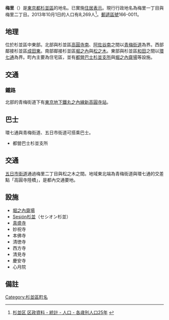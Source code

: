 {{Pathnav|日本|東京都|杉並區|frame=1}}
{{Infobox Settlement
|official_name = 梅里
|native_name =
|settlement_type = [[町|町]]
|image_skyline = Tokyo Route 7 -01.jpg
|imagesize = 250px
|image_caption = [[東京都道7號杉並秋留野線|東京都道7號杉並秋留野線]]
|image_flag =
|image_seal =
| image_map =
| map_caption =
| pushpin_map =
|subdivision_type = [[國家|國家]]
|subdivision_name = [[File:Flag_of_Japan.svg|border]] [[日本|日本]]
|subdivision_type1 = [[都道府縣|都道府縣]]
|subdivision_name1 = [[File:Flag_of_Tokyo_Prefecture.svg|25px]] [[東京都|東京都]]
|subdivision_type2 = [[東京都區部|特別區]]
|subdivision_name2 = [[File:Flag_of_Suginami,_Tokyo.svg|25px]] [[杉並區|杉並區]]
|established_title =
|established_date =
|government_type =
|leader_title =
|leader_name =
|area_magnitude =
|area_total_sq_mi =
|area_total_km2 =
|area_land_sq_mi =
|area_land_km2 =
|area_urban_sq_mi =
|area_urban_km2 =
|area_metro_km2 =
|area_metro_sq_mi =
|population_as_of= 2013年（平成25年）10月1日
|population_footnotes =
|population_total = 8269
|population_urban =
|population_metro =
|population_density_sq_mi =
|population_density_km2 =
| timezone = [[日本標準時間|JST]]
| utc_offset = +9
|timezone_DST =
|utc_offset_DST =
|latd=|latm=|lats=|latNS=
|longd=|longm=|longs=|longEW=
|elevation_footnotes=
|elevation_m =
|elevation_ft =
|postal_code_type = [[郵遞區號|郵遞區號]]
|postal_code = 166-0011
|area_code =
|website =
|footnotes =
}}
'''梅里'''（{{jpn|j=梅里|hg=うめざと|rm=Umezato|f=y}}）是[[東京都|東京都]][[杉並區|杉並區]]的地名。已實施[[住居表示|住居表示]]。現行行政地名為梅里一丁目與梅里二丁目。2013年10月1日的人口有8,269人<ref>[http://www2.city.suginami.tokyo.jp/library/file/h2510_age.xls 杉並区 区政資料 - 統計 - 人口 - 各歳別人口25年] {{webarchive|url=https://web.archive.org/web/20131022132215/http://www2.city.suginami.tokyo.jp/library/file/h2510_age.xls |date=2013-10-22 }}</ref>。[[郵遞區號|郵遞區號]]166-0011。

== 地理 ==
位於杉並區中東部。北部與杉並區[[高圓寺南|高圓寺南]]、[[阿佐谷南|阿佐谷南]]之間以[[青梅街道|青梅街道]]為界。西部鄰接杉並區[[成田東|成田東]]。南部鄰接杉並區[[堀之內_(杉並區)|堀之內]]與[[松之木|松之木]]。東部與杉並區[[和田_(杉並區)|和田]]之間以[[東京都道318號環狀七號線|環七通]]為界。町內主要為住宅區，並有[[都營巴士杉並支所|都營巴士杉並支所]]與[[堀之內齋場|堀之內齋場]]等設施。

== 交通 ==
=== 鐵路 ===
北部的青梅街道下有[[東京地下鐵丸之內線|東京地下鐵丸之內線]][[新高圓寺站|新高圓寺站]]。

== 巴士 ==
環七通與青梅街道、五日市街道可搭乘巴士。
* 都營巴士杉並支所

== 交通 ==
[[五日市街道|五日市街道]]通過梅里二丁目與松之木之間。地域東北端為青梅街道與環七通的交差點「高圓寺陸橋」，是都內交通要地。

== 設施 ==
* [[堀之內齋場|堀之內齋場]]
* [[Sesión杉並|Sesión杉並]]（セシオン杉並）
* [[真盛寺|真盛寺]]
* 妙祝寺
* 本佛寺
* 清徳寺
* 西方寺
* 清見寺
* 慶安寺
* 心月院

== 備註 ==
{{reflist}}

{{杉並區的町名}}

{{DEFAULTSORT:Umezato}}
[[Category:杉並區町名|Category:杉並區町名]]